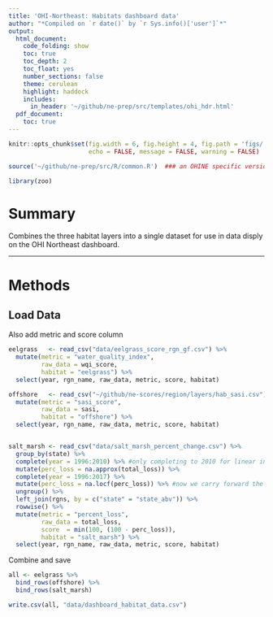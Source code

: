 ```yaml
---
title: 'OHI-Northeast: Habitats dashboard data'
author: "*Compiled on `r date()` by `r Sys.info()['user']`*"
output: 
  html_document:
    code_folding: show
    toc: true
    toc_depth: 2
    toc_float: yes
    number_sections: false
    theme: cerulean
    highlight: haddock
    includes: 
      in_header: '~/github/ne-prep/src/templates/ohi_hdr.html'
  pdf_document:
    toc: true
---
```



``` r
knitr::opts_chunk$set(fig.width = 6, fig.height = 4, fig.path = 'figs/',
                      echo = FALSE, message = FALSE, warning = FALSE)

source('~/github/ne-prep/src/R/common.R')  ### an OHINE specific version of common.R

library(zoo)
```

# Summary

Combines the three habitat layers into a single dataset for use in data disply on the OHI Northeast dashboard.

***
  
# Methods

## Load Data

Also add metric and score column

```r

eelgrass   <- read_csv("data/eelgrass_score_rgn_gf.csv") %>%
  mutate(metric = "water_quality_index",
         raw_data = wqi_score,
         habitat = "eelgrass") %>%
  select(year, rgn_name, raw_data, metric, score, habitat)

offshore   <- read_csv("~/github/ne-scores/region/layers/hab_sasi.csv") %>%
  mutate(metric = "sasi_score",
         raw_data = sasi,
         habitat = "offshore") %>%
  select(year, rgn_name, raw_data, metric, score, habitat)


salt_marsh <- read_csv("data/salt_marsh_percent_change.csv") %>%
  group_by(state) %>%
  complete(year = 1996:2010) %>% #only completing to 2010 for linear interpolation
  mutate(perc_loss = na.approx(total_loss)) %>%
  complete(year = 1996:2017) %>%
  mutate(perc_loss = na.locf(perc_loss)) %>% #now we carry forward the 2010 value for all years to 2017
  ungroup() %>%
  left_join(rgns, by = c("state" = "state_abv")) %>%
  rowwise() %>%
  mutate(metric = "percent_loss",
         raw_data = total_loss,
         score  = min(100, (100 - perc_loss)),
         habitat = "salt_marsh") %>%
  select(year, rgn_name, raw_data, metric, score, habitat)

```

Combine and save

```r
all <- eelgrass %>%
  bind_rows(offshore) %>%
  bind_rows(salt_marsh)

write.csv(all, "data/dashboard_habitat_data.csv")
```





